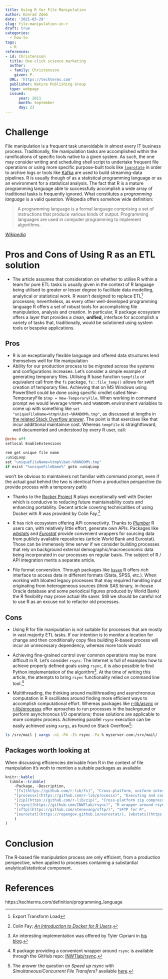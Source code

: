 ```yaml
---
title: Using R for File Manipulation
author: Konrad Zdeb
date: '2021-03-29'
slug: file-manipulation-in-r
draft: true
categories:
  - how-to
tags:
  - R
references:
- id: Christensson
  title: One-click science marketing
  author:
  - family: Christensson
    given: P.
  URL: 'https://techterms.com'
  publisher: Nature Publishing Group
  type: webpage
  issued:
      year: 2011
      month: September
      day: 23
---
```


# Challenge

File manipulation is a frequent task unavoidable in almost every IT business process. Traditionally, file manipulation tasks are accomplished within the ramifications of specific tools native to a given system. As such, the one may consider writing and scheduling shell script to undertake frequent file operations or using more specific purpose-built tools like [`logrotate`](https://linux.die.net/man/8/logrotate) in order to archive logs or tools like [Kafka](https://kafka.apache.org/20/documentation.html) are used to build streaming-data pipelines. R is usually though of as a statistical programming language or as an environment for a statistical analysis. The fact that R is a mature programming language able to successfully accomplish a wide array of traditional tasks is frequently ignored. What constitutes a *programming language* is a valid question. Wikipedia offers somehow wide definition:

> A programming language is a formal language comprising a set of instructions that produce various kinds of output. Programming languages are used in computer programming to implement algorithms.

[*Wikipedia*](https://en.wikipedia.org/wiki/Programming_language)

# Pros and Cons of Using R as an ETL solution

* The article assumes that consideration on whether to utilise R within a team for pure ETL tasks is usually given in the context of R language being utilised to greater or lesser degree to facilitate data modelling, analytical or statistical work. R wasn't designed to replace ETL^[Export Transform Load] processes; nevertheless, as every other well-developed programming language R offers a set of robust tools for accomplishing file manipulation, analysis and creation. In particular, R package ecosystem offers a layer that provides a clean, **unified,** interface for accomplish a variety of tasks that, traditionally, would be solutioned using system tools or bespoke applications.

## Pros

* R is an exceptionally flexible language and offered data structures lend themselves well for file manipulation
* Ability for our production process to be migrated across the systems and configurations increases. Let's consider a simple example of generating temporary files. Utilising R base function `tempfile` or equivalent call from the `fs` package, `fs::file_temp()` allows for swift creation of temporary files. Achieving that on MS Windows using PowerShell could be done using specific cmdlet  called New-TemporaryFile `$tmp = New-TemporaryFile`. When working in command prompt we would leverage `%TEMP%` and `%RANDOM%` environment variables to come up with something like `set "uniqueFileName=%tmp%\bat~%RANDOM%.tmp"`, as discussed at lengths in [the related Stack Overflow answer](https://stackoverflow.com/a/32109191/1655567). The point is that exercises like that incur addittional maintaince cost. Whereas `tempfile` is straightfoward, well documented and understood by every R user, call:
```coffee
@echo off
setlocal EnableExtensions

rem get unique file name 
:uniqLoop
set "uniqueFileName=%tmp%\bat~%RANDOM%.tmp"
if exist "%uniqueFileName%" goto :uniqLoop
```
won't be obvious to maintainers not familiar with command prompt, even if the actual goal behind the two is identical from a production perspective (to provide process with a temporary path)

* Thanks to the [Rocker Project](https://www.rocker-project.org) R plays exceptionally well with Docker which is conducive to reducing future maintainability costs and enhancing portability. Decent article covering technicalities of using Docker with R was provided by Colin Fay.^[Colin Fay; [*An Introduction to Docker for R Users*](https://colinfay.me/docker-r-reproducibility/).]

* R has rich ecosystem offering API connectivity. Thanks to [*Plumber*](https://www.rplumber.io) R users can, with relatively little effort, generate own APIs. Packages like [*wbstats*](https://github.com/gshs-ornl/wbstats) and [*Eurostat*](https://github.com/rOpenGov/eurostat) provide convenient wrappers for sourcing data from publicly available repositories (article World Bank and Eurostat). Those can be immensely time server if we consider building processes that rely on background external demographic/macroeconomic data being incorporated in our processes on regular basis. The subject of R / API integration merits a separate article.

* File format converstion. Through packages like [`haven`](https://haven.tidyverse.org/) R offers rich interface to access data in different formats (Stata, SPSS, etc.). When working with bloated legacy processes that may required handling input originating from heterogeneous sources (think SAS binary, in-house Oracle database and some periodical figures produced by World Bank) the R flexibility may prove actual life saver. Still we should be careful not to use R as an excuse not to refactor old processes. 

## Cons

* Using R for file manipulation is not suitable for processes that are mostly in vast majority ETL tasks. If our intention is to monitor a location for change and then conditionally copy files building R-based process will incur an unnecessary dependency, whereas more tools would 

* Achieving fine-grained control over common operations may be more difficult in R. Let's consider `rsync`. The Internet is full of examples how to achieve properly defined goals using `rsync`, it is also possible to find Python implementation of the algorithm^[An interesting implementation was offered by Tyler Cipriani in [his blog](https://tylercipriani.com/blog/2017/07/09/the-rsync-algorithm-in-python/).]. At the time of writing this article, the attempts to bring `rsync` functionality relied on command line tool.^[R package providing a convenient wrapper around `rsync` is available through the GitHub repo: [INWTlab/rsync](https://github.com/INWTlab/rsync).]

* Multithreading, the thinking around multithreading and asynchronous computation in R oscilliates around finding more efficient ways to accomplish computational effort. Whereas packages like [r-lib/async](https://github.com/gaborcsardi/async) or [r-lib/processx](https://github.com/r-lib/processx) offer aproaches to run processes in the backrgound or perform asynchronous I/O operations; those solutions are applicable to more complex process. Achieveing parallel `rsync` execution can be easily achieved using `xargs`, as found on Stack Overflow^[The answer the question on *Speed up rsync with Simultaneous/Concurrent File Transfers?* available [here](https://stackoverflow.com/a/25532027/1655567).]:
```bash
ls /srv/mail | xargs -n1 -P4 -I% rsync -Pa % myserver.com:/srv/mail/
```

## Packages worth looking at

When discussing efficiencies derivable from R in the context of file manipulation it's woth to mention a suitable packages as available 

```r
knitr::kable(
  tibble::tribble(
    ~Package, ~Description,
    "[fs](https://github.com/r-lib/fs)", "Cross-platform, uniform interface for file manipulation",
    "[processx](https://github.com/r-lib/processx)", "Executing and controlling system processes",
    "[zip](https://github.com/r-lib/zip)", "Cross-platform zip compression in R",
    "[rsync](https://github.com/INWTlab/rsync)", "R wrapper around rsync",
    "[sftp](https://github.com/stenevang/sftp/)", "SFTP for R",
    "[eurostat](https://ropengov.github.io/eurostat/), [wbstats](https://github.com/gshs-ornl/wbstats)", "For accessing publicly available data"
    )
)
```


# Conclusion

The R-based file manipulation process are only efficient, from a production perspective, when applied to processes containing a substantial analytical/statistical component. 

# References

https://techterms.com/definition/programming_language

